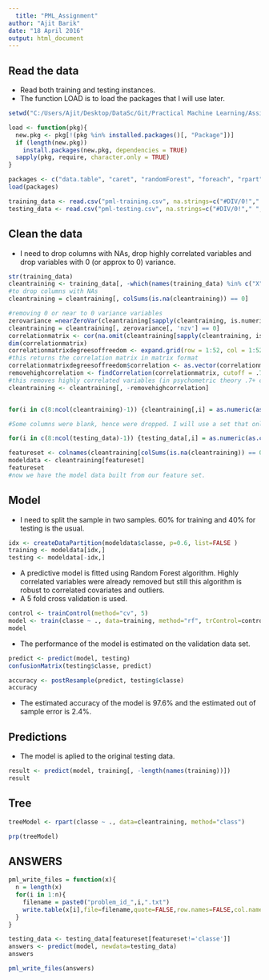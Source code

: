 ```yaml
---
  title: "PML_Assignment"
author: "Ajit Barik"
date: "18 April 2016"
output: html_document
---
```

  
## Read the data
  
* Read both training and testing instances. 
* The function LOAD is to load the packages that I will use later.

```r

setwd("C:/Users/Ajit/Desktop/DataSc/Git/Practical Machine Learning/Assignment/Data")

load <- function(pkg){
  new.pkg <- pkg[!(pkg %in% installed.packages()[, "Package"])]
  if (length(new.pkg))
    install.packages(new.pkg, dependencies = TRUE)
  sapply(pkg, require, character.only = TRUE)
} 

packages <- c("data.table", "caret", "randomForest", "foreach", "rpart", "rpart.plot", "corrplot", "rattle", "RColorBrewer")
load(packages)

training_data <- read.csv("pml-training.csv", na.strings=c("#DIV/0!"," ", "", "NA", "NAs", "NULL"))
testing_data <- read.csv("pml-testing.csv", na.strings=c("#DIV/0!"," ", "", "NA", "NAs", "NULL"))
```

## Clean the data
* I need to drop columns with NAs, drop highly correlated variables and drop variables with 0 (or approx to 0) variance.


```r
str(training_data)
cleantraining <- training_data[, -which(names(training_data) %in% c("X", "user_name", "raw_timestamp_part_1", "raw_timestamp_part_2", "cvtd_timestamp", "new_window", "num_window"))]
#to drop columns with NAs
cleantraining = cleantraining[, colSums(is.na(cleantraining)) == 0] 

#removing 0 or near to 0 variance variables
zerovariance =nearZeroVar(cleantraining[sapply(cleantraining, is.numeric)], saveMetrics=TRUE)
cleantraining = cleantraining[, zerovariance[, 'nzv'] == 0] 
correlationmatrix <- cor(na.omit(cleantraining[sapply(cleantraining, is.numeric)]))
dim(correlationmatrix)
correlationmatrixdegreesoffreedom <- expand.grid(row = 1:52, col = 1:52)
#this returns the correlation matrix in matrix format
correlationmatrixdegreesoffreedom$correlation <- as.vector(correlationmatrix) 
removehighcorrelation <- findCorrelation(correlationmatrix, cutoff = .7, verbose = TRUE)
#this removes highly correlated variables (in psychometric theory .7+ correlation is a high correlation)
cleantraining <- cleantraining[, -removehighcorrelation] 


for(i in c(8:ncol(cleantraining)-1)) {cleantraining[,i] = as.numeric(as.character(cleantraining[,i]))}

#Some columns were blank, hence were dropped. I will use a set that only includes complete columns. I have also removed user name, timestamps and windows to have a light data set.

for(i in c(8:ncol(testing_data)-1)) {testing_data[,i] = as.numeric(as.character(testing_data[,i]))} 

featureset <- colnames(cleantraining[colSums(is.na(cleantraining)) == 0])[-(1:7)]
modeldata <- cleantraining[featureset]
featureset 
#now we have the model data built from our feature set.
```

## Model
* I need to split the sample in two samples. 60% for training and 40% for testing is the usual.

```r
idx <- createDataPartition(modeldata$classe, p=0.6, list=FALSE )
training <- modeldata[idx,]
testing <- modeldata[-idx,]
```

* A predictive model is fitted using Random Forest algorithm. Highly correlated variables were already removed but still this algorithm is robust to correlated covariates and outliers. 
* A 5 fold cross validation is used.

```r
control <- trainControl(method="cv", 5)
model <- train(classe ~ ., data=training, method="rf", trControl=control, ntree=250)
model
```

* The performance of the model is estimated on the validation data set. 

```r
predict <- predict(model, testing)
confusionMatrix(testing$classe, predict)

accuracy <- postResample(predict, testing$classe)
accuracy
```
* The estimated accuracy of the model is 97.6% and the estimated out of sample error is 2.4%.

## Predictions
* The model is aplied to the original testing data.

```r
result <- predict(model, training[, -length(names(training))])
result
```  

## Tree

```r
treeModel <- rpart(classe ~ ., data=cleantraining, method="class")

prp(treeModel) 
```

## ANSWERS

```r
pml_write_files = function(x){
  n = length(x)
  for(i in 1:n){
    filename = paste0("problem_id_",i,".txt")
    write.table(x[i],file=filename,quote=FALSE,row.names=FALSE,col.names=FALSE)
  }
}

testing_data <- testing_data[featureset[featureset!='classe']]
answers <- predict(model, newdata=testing_data)
answers

pml_write_files(answers)
```